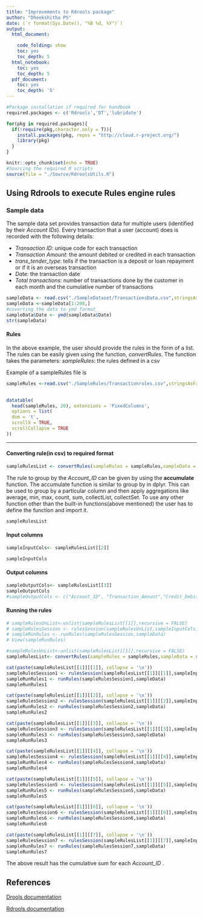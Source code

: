 ```yaml
---
title: "Improvements to Rdrools package"
author: "Dheekshitha PS"
date: (`r format(Sys.Date(), "%B %d, %Y")`)
output:
  html_document:

    code_folding: show
    toc: yes
    toc_depth: 5
  html_notebook:
    toc: yes
    toc_depth: 5
  pdf_document:
    toc: yes
    toc_depth: '5'
---
```

```r
#Package installation if required for handbook
required.packages <- c('Rdrools','DT','lubridate')

for(pkg in required.packages){
  if(!require(pkg,character.only = T)){
    install.packages(pkg, repos = "http://cloud.r-project.org/")
    library(pkg)
  }
}

```

```r
knitr::opts_chunk$set(echo = TRUE)
#Sourcing the required R scripts
source(file = "./Source/RdroolsUtils.R")


```

## Using Rdrools to execute Rules engine rules

### Sample data

 
 The sample data set provides transaction data for multiple users (identified by their *Account IDs*). Every transaction that a user (account) does is recorded with the following details:

  + *Transaction ID*: unique code for each transaction
  + *Transaction Amount*: the amount debited or credited in each transaction
  + *trans_tender_type*: tells if the transaction is a deposit or loan repayment or if it is an overseas transaction                    
  + *Date*: the transaction date
  + *Total transactions*: number of transactions done by the customer in each month and the cumulative number of transactions





```r


sampleData <- read.csv("./SampleDataset/TransactionsData.csv",stringsAsFactors = FALSE)
sampleData <-sampleData[1:200,]
#coverting the data to ymd format
sampleData$Date <- ymd(sampleData$Date)
str(sampleData)
```
#### Rules

In the above example, the user should provide the rules in the form of a list. The rules can be easily given using the function, *convertRules*. The function takes the parameters:
*sampleRules*: the rules defined in a csv 


Example of a sampleRules file is
```r
sampleRules <-read.csv("./SampleRules/Transactionrules.csv",stringsAsFactors = FALSE)
    
```
     
```r

datatable(
  head(sampleRules, 20), extensions = 'FixedColumns',
  options = list(
  dom = 't',
  scrollX = TRUE,
  scrollCollapse = TRUE
))
```




------




#### Converting rule(in csv) to required format

```r

sampleRulesList <- convertRules(sampleRules = sampleRules,sampleData = sampleData)
```
The rule to group by the *Account_ID* can be given by using the **accumulate** function.
The accumulate function is similar to group by in dplyr. This can be used to group by a particular column and then apply aggregations like average, min, max, count, sum, collectList, collectSet. 
To use any other function other than the built-in functions(above mentioned) the user has to define the function and import it.
```r
sampleRulesList
```


#### Input columns

```r
sampleInputCols<- sampleRulesList[[2]]

sampleInputCols
``` 
#### Output columns

```r
sampleOutputCols<- sampleRulesList[[3]]
sampleOutputCols
#sampleOutputCols <- c("Account_ID", "Transaction_Amount","Credit_Debit_Indicator","Date","risk_level","Customer_ID","Balance","Result1","Result2")
``` 
#### Running the rules


```r
# sampleRulesUnList<-unlist(sampleRulesList[[1]],recursive = FALSE)
# sampleRulesSession <- rulesSession(sampleRulesUnList,sampleInputCols,sampleOutputCols)
# sampleRunRules <- runRules(sampleRulesSession,sampleData)
# View(sampleRunRules)
``` 
```r
#sampleRulesUnList<-unlist(sampleRulesList[[1]],recursive = FALSE)
sampleRulesList<- convertRules(sampleRules = sampleRules,sampleData = sampleData)

cat(paste(sampleRulesList[[1]][[1]], collapse = '\n'))
sampleRulesSession1 <- rulesSession(sampleRulesList[[1]][[1]],sampleInputCols,sampleOutputCols)
sampleRunRules1 <- runRules(sampleRulesSession1,sampleData)
sampleRunRules1
```
```r
cat(paste(sampleRulesList[[1]][[2]], collapse = '\n'))
sampleRulesSession2 <- rulesSession(sampleRulesList[[1]][[2]],sampleInputCols,sampleOutputCols)
sampleRunRules2 <- runRules(sampleRulesSession2,sampleData)
sampleRunRules2
```
```r
cat(paste(sampleRulesList[[1]][[3]], collapse = '\n'))
sampleRulesSession3 <- rulesSession(sampleRulesList[[1]][[3]],sampleInputCols,sampleOutputCols)
sampleRunRules3 <- runRules(sampleRulesSession3,sampleData)
sampleRunRules3
```
```r

cat(paste(sampleRulesList[[1]][[4]], collapse = '\n'))
sampleRulesSession4 <- rulesSession(sampleRulesList[[1]][[4]],sampleInputCols,sampleOutputCols)
sampleRunRules4 <- runRules(sampleRulesSession4,sampleData)
sampleRunRules4

```
```r
cat(paste(sampleRulesList[[1]][[5]], collapse = '\n'))
sampleRulesSession5 <- rulesSession(sampleRulesList[[1]][[5]],sampleInputCols,sampleOutputCols)
sampleRunRules5 <- runRules(sampleRulesSession5,sampleData)
sampleRunRules5
```
```r
cat(paste(sampleRulesList[[1]][[6]], collapse = '\n'))
sampleRulesSession6 <- rulesSession(sampleRulesList[[1]][[6]],sampleInputCols,sampleOutputCols)
sampleRunRules6 <- runRules(sampleRulesSession6,sampleData)
sampleRunRules6
```
```r
cat(paste(sampleRulesList[[1]][[7]], collapse = '\n'))
sampleRulesSession7 <- rulesSession(sampleRulesList[[1]][[7]],sampleInputCols,sampleOutputCols)
sampleRunRules7 <- runRules(sampleRulesSession7,sampleData)
sampleRunRules7

```



The above result has the cumulative sum for each *Account_ID* .








## References
[Drools documentation](https://docs.jboss.org/drools/release/6.5.0.Final/drools-docs/html_single/#d0e7610)

[Rdrools documentation](https://cran.r-project.org/web/packages/Rdrools/Rdrools.pdf)
